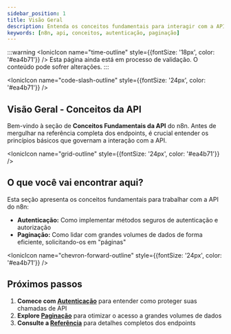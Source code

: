 ---
sidebar_position: 1
title: Visão Geral
description: Entenda os conceitos fundamentais para interagir com a API do n8n, como autenticação e paginação.
keywords: [n8n, api, conceitos, autenticação, paginação]
---


:::warning
<IonicIcon name="time-outline" style={{fontSize: '18px', color: '#ea4b71'}} />
Esta página ainda está em processo de validação. O conteúdo pode sofrer alterações.
:::

<IonicIcon name="code-slash-outline" style={{fontSize: '24px', color: '#ea4b71'}} />

## Visão Geral - Conceitos da API

Bem-vindo à seção de **Conceitos Fundamentais da API** do n8n. Antes de mergulhar na referência completa dos endpoints, é crucial entender os princípios básicos que governam a interação com a API.

<IonicIcon name="grid-outline" style={{fontSize: '24px', color: '#ea4b71'}} />

## O que você vai encontrar aqui?

Esta seção apresenta os conceitos fundamentais para trabalhar com a API do n8n:

- **Autenticação:** Como implementar métodos seguros de autenticação e autorização
- **Paginação:** Como lidar com grandes volumes de dados de forma eficiente, solicitando-os em "páginas"

<IonicIcon name="chevron-forward-outline" style={{fontSize: '24px', color: '#ea4b71'}} />

## Próximos passos

1. **Comece com [Autenticação](./autenticacao)** para entender como proteger suas chamadas de API
2. **Explore [Paginação](./paginacao)** para otimizar o acesso a grandes volumes de dados
3. **Consulte a [Referência](../../referencia/recursos/glossario.md)** para detalhes completos dos endpoints
